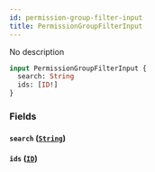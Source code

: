 ```yaml
---
id: permission-group-filter-input
title: PermissionGroupFilterInput
---
```



No description

```graphql
input PermissionGroupFilterInput {
  search: String
  ids: [ID!]
}
```


### Fields

#### `search` ([`String`](../../../developer/api-reference/scalars/string))




#### `ids` ([`ID`](../../../developer/api-reference/scalars/id))






